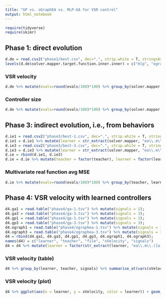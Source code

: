 ```yaml
---
title: "GP vs. oGraphEA vs. MLP-GA for VSR control"
output: html_notebook
---
```

```r
require(tidyverse)
require(skimr)
```

## Phase 1: direct evolution

```r
d.de = read.csv2("phase1/best.csv", dec=".", strip.white = T, stringsAsFactors = T)
levels(d.de$solver.mapper.target.function.inner.inner) = c("mlp", "ograph", "trees")
```

### VSR velocity
```r
d.de %>% mutate(evals=round(evals/100)*100) %>% group_by(solver.mapper.target.function.inner.inner, solver.mapper.target.signals, evals) %>% summarise_at(vars(best.fitness.s.task.l.xVelocity), list(Q1=~quantile(., probs=0.25), median=median, Q3=~quantile(., probs=0.75))) %>% ggplot(aes(evals, median, col=solver.mapper.target.function.inner.inner)) + geom_line() + geom_ribbon(aes(ymin=Q1, ymax=Q3, fill=solver.mapper.target.function.inner.inner), alpha=0.2, color=NA) + facet_grid(factor(solver.mapper.target.signals)~.)
```

### Controller size
```r
d.de %>% mutate(evals=round(evals/100)*100) %>% group_by(solver.mapper.target.function.inner.inner, solver.mapper.target.signals, evals) %>% summarise_at(vars(best.genotype.size), list(Q1=~quantile(., probs=0.25), median=median, Q3=~quantile(., probs=0.75))) %>% ggplot(aes(evals, median, col=solver.mapper.target.function.inner.inner)) + geom_line() + geom_ribbon(aes(ymin=Q1, ymax=Q3, fill=solver.mapper.target.function.inner.inner), alpha=0.2, color=NA) + facet_grid(factor(solver.mapper.target.signals)~.)
```

## Phase 3: indirect evolution, i.e., from behaviors
```r
d.ie1 = read.csv2("phase3/best-1.csv", dec=".", strip.white = T, stringsAsFactors = T)
d.ie1 = d.ie1 %>% mutate(learner = str_extract(solver.mapper, "ea\\.m\\.([a-zA-Z]*)MRF", 1), teacher = str_extract(problem.trainingDataset.filePath, "ro-([a-z]*)-", 1), signals = 1) %>% select(learner, teacher, randomGenerator.seed, iterations, evals, best.fitness, best.genotype.size, signals)
d.ie3 = read.csv2("phase3/best-3.csv", dec=".", strip.white = T, stringsAsFactors = T)
d.ie3 = d.ie3 %>% mutate(learner = str_extract(solver.mapper, "ea\\.m\\.([a-zA-Z]*)MRF", 1), teacher = str_extract(problem.trainingDataset.filePath, "ro-([a-z]*)-", 1), signals = 3) %>% select(learner, teacher, randomGenerator.seed, iterations, evals, best.fitness, best.genotype.size, signals)
d.ie = rbind(d.ie1, d.ie3)
d.ie = d.ie %>% mutate(teacher = factor(teacher), learner = factor(learner))
```

### Multivariate real function avg MSE
```r
d.ie %>% mutate(evals=round(evals/100)*100) %>% group_by(teacher, learner, signals, evals) %>% summarise_at(vars(best.fitness), list(Q1=~quantile(., probs=0.25), median=median, Q3=~quantile(., probs=0.75))) %>% ggplot(aes(evals, median, col=learner)) + geom_line() + geom_ribbon(aes(ymin=Q1, ymax=Q3, fill=learner), alpha=0.2, color=NA) + facet_grid(factor(signals)~teacher)
```

## Phase 4: VSR velocity with learned controllers

```r
d4.ga1 = read.table("phase4/ga-1.tsv") %>% mutate(signals = 1);
d4.ga3 = read.table("phase4/ga-3.tsv") %>% mutate(signals = 3);
d4.gp1 = read.table("phase4/gp-1.tsv") %>% mutate(signals = 1);
d4.gp3 = read.table("phase4/gp-3.tsv") %>% mutate(signals = 3);
d4.ograph1 = read.table("phase4/ographea-1.tsv") %>% mutate(signals = 1);
d4.ograph3 = read.table("phase4/ographea-3.tsv") %>% mutate(signals = 3);
d4 = rbind(d4.ga1, d4.ga3, d4.gp1, d4.gp3, d4.ograph1, d4.ograph3);
names(d4) = c("learner", "teacher", "file", "xVelocity", "signals")
d4 = d4 %>% mutate(learner = factor(str_extract(learner, "ea\\.m\\.([a-zA-Z]*)MRF", 1)), teacher = factor(str_extract(teacher, "ro-([a-z]*)-", 1))) %>% select(learner, teacher, xVelocity, signals)
```

### VSR velocity (table)
```r
d4 %>% group_by(learner, teacher, signals) %>% summarise_at(vars(xVelocity), list(P25=~quantile(., probs=0.25), median=median, P75=~quantile(., probs=0.75), P90=~quantile(., probs=0.90)))
```

### VSR velocity (plot)
```r
d4 %>% ggplot(aes(x = learner, y = xVelocity, color = learner)) + geom_boxplot() + facet_grid(factor(signals) ~ teacher)
```
